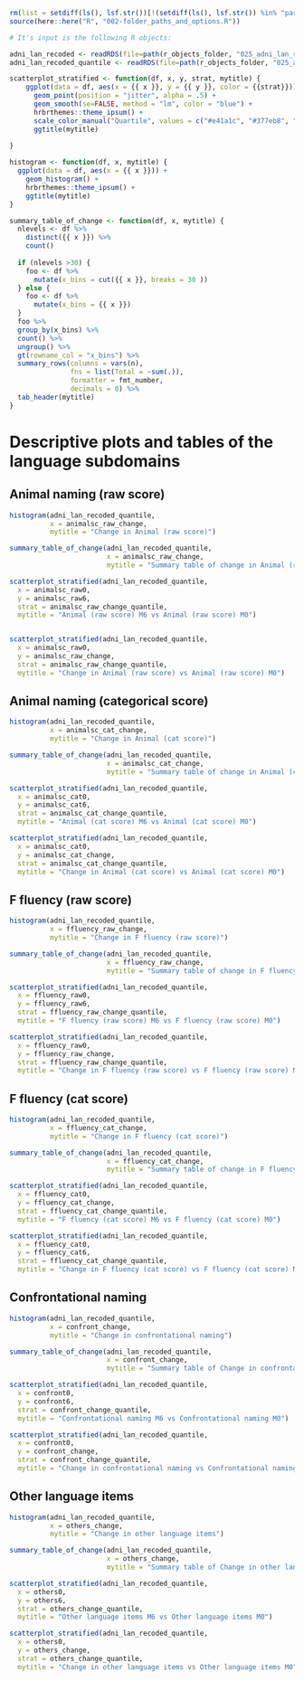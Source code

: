 ```r
rm(list = setdiff(ls(), lsf.str())[!(setdiff(ls(), lsf.str()) %in% "params")])
source(here::here("R", "002-folder_paths_and_options.R"))

# It's input is the following R objects:

adni_lan_recoded <- readRDS(file=path(r_objects_folder, "025_adni_lan_recoded.rds"))  
adni_lan_recoded_quantile <- readRDS(file=path(r_objects_folder, "025_adni_lan_recoded_quantile.rds"))
```


```r

scatterplot_stratified <- function(df, x, y, strat, mytitle) {
    ggplot(data = df, aes(x = {{ x }}, y = {{ y }}, color = {{strat}})) +
      geom_point(position = "jitter", alpha = .5) +
      geom_smooth(se=FALSE, method = "lm", color = "blue") +
      hrbrthemes::theme_ipsum() +
      scale_color_manual("Quartile", values = c("#e41a1c", "#377eb8", "#4daf4a", "#984ea3")) +
      ggtitle(mytitle) 
      
}

histogram <- function(df, x, mytitle) {
  ggplot(data = df, aes(x = {{ x }})) +
    geom_histogram() +
    hrbrthemes::theme_ipsum() +
    ggtitle(mytitle) 
}

summary_table_of_change <- function(df, x, mytitle) {
  nlevels <- df %>%
    distinct({{ x }}) %>%
    count()
  
  if (nlevels >30) {
    foo <- df %>%
      mutate(x_bins = cut({{ x }}, breaks = 30 ))
  } else {
    foo <- df %>%
      mutate(x_bins = {{ x }})
  }
  foo %>%
  group_by(x_bins) %>%
  count() %>%
  ungroup() %>%
  gt(rowname_col = "x_bins") %>%
  summary_rows(columns = vars(n),
               fns = list(Total = ~sum(.)),
               formatter = fmt_number,
               decimals = 0) %>%
  tab_header(mytitle)
}


```

# Descriptive plots and tables of the language subdomains

## Animal naming (raw score)

```r
histogram(adni_lan_recoded_quantile, 
          x = animalsc_raw_change,
          mytitle = "Change in Animal (raw score)")

summary_table_of_change(adni_lan_recoded_quantile, 
                        x = animalsc_raw_change,
                        mytitle = "Summary table of change in Animal (raw score)")

scatterplot_stratified(adni_lan_recoded_quantile, 
  x = animalsc_raw0, 
  y = animalsc_raw6, 
  strat = animalsc_raw_change_quantile,
  mytitle = "Animal (raw score) M6 vs Animal (raw score) M0")


scatterplot_stratified(adni_lan_recoded_quantile, 
  x = animalsc_raw0, 
  y = animalsc_raw_change, 
  strat = animalsc_raw_change_quantile,
  mytitle = "Change in Animal (raw score) vs Animal (raw score) M0")


```

## Animal naming (categorical score)

```r
histogram(adni_lan_recoded_quantile, 
          x = animalsc_cat_change,
          mytitle = "Change in Animal (cat score)")

summary_table_of_change(adni_lan_recoded_quantile, 
                        x = animalsc_cat_change,
                        mytitle = "Summary table of change in Animal (cat score)")

scatterplot_stratified(adni_lan_recoded_quantile, 
  x = animalsc_cat0, 
  y = animalsc_cat6, 
  strat = animalsc_cat_change_quantile,
  mytitle = "Animal (cat score) M6 vs Animal (cat score) M0")

scatterplot_stratified(adni_lan_recoded_quantile, 
  x = animalsc_cat0, 
  y = animalsc_cat_change, 
  strat = animalsc_cat_change_quantile,
  mytitle = "Change in Animal (cat score) vs Animal (cat score) M0")

```

## F fluency (raw score)

```r
histogram(adni_lan_recoded_quantile, 
          x = ffluency_raw_change,
          mytitle = "Change in F fluency (raw score)")

summary_table_of_change(adni_lan_recoded_quantile, 
                        x = ffluency_raw_change,
                        mytitle = "Summary table of change in F fluency (raw score)")

scatterplot_stratified(adni_lan_recoded_quantile, 
  x = ffluency_raw0, 
  y = ffluency_raw6, 
  strat = ffluency_raw_change_quantile,
  mytitle = "F fluency (raw score) M6 vs F fluency (raw score) M0")

scatterplot_stratified(adni_lan_recoded_quantile, 
  x = ffluency_raw0, 
  y = ffluency_raw_change, 
  strat = ffluency_raw_change_quantile,
  mytitle = "Change in F fluency (raw score) vs F fluency (raw score) M0")

```

## F fluency (cat score)

```r
histogram(adni_lan_recoded_quantile, 
          x = ffluency_cat_change,
          mytitle = "Change in F fluency (cat score)")

summary_table_of_change(adni_lan_recoded_quantile, 
                        x = ffluency_cat_change,
                        mytitle = "Summary table of change in F fluency (cat score)")

scatterplot_stratified(adni_lan_recoded_quantile, 
  x = ffluency_cat0, 
  y = ffluency_cat_change, 
  strat = ffluency_cat_change_quantile,
  mytitle = "F fluency (cat score) M6 vs F fluency (cat score) M0")

scatterplot_stratified(adni_lan_recoded_quantile, 
  x = ffluency_cat0, 
  y = ffluency_cat6, 
  strat = ffluency_cat_change_quantile,
  mytitle = "Change in F fluency (cat score) vs F fluency (cat score) M0")

```

## Confrontational naming

```r
histogram(adni_lan_recoded_quantile, 
          x = confront_change,
          mytitle = "Change in confrontational naming")

summary_table_of_change(adni_lan_recoded_quantile, 
                        x = confront_change,
                        mytitle = "Summary table of Change in confrontational naming")

scatterplot_stratified(adni_lan_recoded_quantile, 
  x = confront0, 
  y = confront6, 
  strat = confront_change_quantile,
  mytitle = "Confrontational naming M6 vs Confrontational naming M0")

scatterplot_stratified(adni_lan_recoded_quantile, 
  x = confront0, 
  y = confront_change, 
  strat = confront_change_quantile,
  mytitle = "Change in confrontational naming vs Confrontational naming M0")

```

## Other language items

```r
histogram(adni_lan_recoded_quantile, 
          x = others_change,
          mytitle = "Change in other language items")

summary_table_of_change(adni_lan_recoded_quantile, 
                        x = others_change,
                        mytitle = "Summary table of Change in other language items")

scatterplot_stratified(adni_lan_recoded_quantile, 
  x = others0, 
  y = others6, 
  strat = others_change_quantile,
  mytitle = "Other language items M6 vs Other language items M0")

scatterplot_stratified(adni_lan_recoded_quantile, 
  x = others0, 
  y = others_change, 
  strat = others_change_quantile,
  mytitle = "Change in other language items vs Other language items M0")

```


